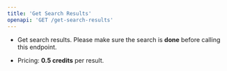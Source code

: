 ```yaml
---
title: 'Get Search Results'
openapi: 'GET /get-search-results'
---
```


- Get search results. Please make sure the search is **done** before calling this endpoint.

- Pricing: **0.5 credits** per result.